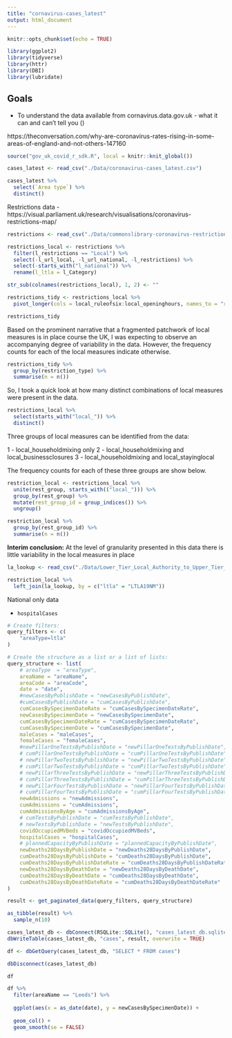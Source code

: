 ```yaml
---
title: "cornavirus-cases_latest"
output: html_document
---
```


```r
knitr::opts_chunk$set(echo = TRUE)
```

```r
library(ggplot2)
library(tidyverse)
library(httr)
library(DBI)
library(lubridate)
```
## Goals

* To understand the data available from cornavirus.data.gov.uk - what it can and can't tell you ()

https://theconversation.com/why-are-coronavirus-rates-rising-in-some-areas-of-england-and-not-others-147160



```r
source("gov_uk_covid_r_sdk.R", local = knitr::knit_global())
```


```r
cases_latest <- read_csv("./Data/coronavirus-cases_latest.csv")

cases_latest %>% 
  select(`Area type`) %>% 
  distinct()
```




Restrictions data - https://visual.parliament.uk/research/visualisations/coronavirus-restrictions-map/ 



```r
restrictions <- read_csv("./Data/commonslibrary-coronavirus-restrictions-data.csv")

restrictions_local <- restrictions %>% 
  filter(l_restrictions == "Local") %>% 
  select(-l_url_local, -l_url_national, -l_restrictions) %>% 
  select(-starts_with("l_national")) %>% 
  rename(l_ltla = l_Category)

str_sub(colnames(restrictions_local), 1, 2) <- ""

restrictions_tidy <- restrictions_local %>%
  pivot_longer(cols = local_ruleofsix:local_openinghours, names_to = "restriction_type", values_to = "in_force")

restrictions_tidy 
```
Based on the prominent narrative that a fragmented patchwork of local measures is in place course the UK, I was expecting to observe an accompanying degree of variability in the data. However, the frequency counts for each of the local measures indicate otherwise.
```r
restrictions_tidy %>% 
  group_by(restriction_type) %>% 
  summarise(n = n()) 

```
So, I took a quick look at how many distinct combinations of local measures were present in the data.
```r
restrictions_local %>% 
  select(starts_with("local_")) %>% 
  distinct()
```

Three groups of local measures can be identified from the data: 

1 - local_householdmixing only
2 - local_householdmixing and local_businessclosures
3 - local_householdmixing and local_stayinglocal

The frequency counts for each of these three groups are show below. 

```r
restriction_local <- restrictions_local %>%
  unite(rest_group, starts_with(("local_"))) %>% 
  group_by(rest_group) %>% 
  mutate(rest_group_id = group_indices()) %>%
  ungroup() 

restriction_local %>% 
  group_by(rest_group_id) %>% 
  summarise(n = n())
```

**Interim conclusion:** At the level of granularity presented in this data there is little variability in the local measures in place

```r
la_lookup <- read_csv("./Data/Lower_Tier_Local_Authority_to_Upper_Tier_Local_Authority__December_2019__Lookup_in_England_and_Wales.csv")

restriction_local %>% 
  left_join(la_lookup, by = c("ltla" = "LTLA19NM"))
```


National only data 

* `hospitalCases`



```r



# Create filters:
query_filters <- c(
    "areaType=ltla"
)

# Create the structure as a list or a list of lists:
query_structure <- list(
    # areaType  = "areaType",
    areaName = "areaName",
    areaCode = "areaCode",
    date = "date",
    #newCasesByPublishDate = "newCasesByPublishDate",
    #cumCasesByPublishDate = "cumCasesByPublishDate",
    cumCasesBySpecimenDateRate = "cumCasesBySpecimenDateRate",
    newCasesBySpecimenDate = "newCasesBySpecimenDate",
    cumCasesBySpecimenDateRate = "cumCasesBySpecimenDateRate",
    cumCasesBySpecimenDate = "cumCasesBySpecimenDate",
    maleCases = "maleCases",
    femaleCases = "femaleCases",
    #newPillarOneTestsByPublishDate = "newPillarOneTestsByPublishDate",
    # cumPillarOneTestsByPublishDate = "cumPillarOneTestsByPublishDate",
    # newPillarTwoTestsByPublishDate = "newPillarTwoTestsByPublishDate",
    # cumPillarTwoTestsByPublishDate = "cumPillarTwoTestsByPublishDate",
    # newPillarThreeTestsByPublishDate = "newPillarThreeTestsByPublishDate",
    # cumPillarThreeTestsByPublishDate = "cumPillarThreeTestsByPublishDate",
    # newPillarFourTestsByPublishDate = "newPillarFourTestsByPublishDate",
    # cumPillarFourTestsByPublishDate = "cumPillarFourTestsByPublishDate",
    newAdmissions = "newAdmissions",
    cumAdmissions = "cumAdmissions",
    cumAdmissionsByAge = "cumAdmissionsByAge",
    # cumTestsByPublishDate = "cumTestsByPublishDate",
    # newTestsByPublishDate = "newTestsByPublishDate",
    covidOccupiedMVBeds = "covidOccupiedMVBeds",
    hospitalCases = "hospitalCases",
    # plannedCapacityByPublishDate = "plannedCapacityByPublishDate",
    newDeaths28DaysByPublishDate = "newDeaths28DaysByPublishDate",
    cumDeaths28DaysByPublishDate = "cumDeaths28DaysByPublishDate",
    cumDeaths28DaysByPublishDateRate = "cumDeaths28DaysByPublishDateRate",
    newDeaths28DaysByDeathDate = "newDeaths28DaysByDeathDate",
    cumDeaths28DaysByDeathDate = "cumDeaths28DaysByDeathDate",
    cumDeaths28DaysByDeathDateRate = "cumDeaths28DaysByDeathDateRate"
)

result <- get_paginated_data(query_filters, query_structure)

as_tibble(result) %>% 
  sample_n(10)
```

```r
cases_latest_db <- dbConnect(RSQLite::SQLite(), "cases_latest_db.sqlite")
dbWriteTable(cases_latest_db, "cases", result, overwrite = TRUE)

df <- dbGetQuery(cases_latest_db, "SELECT * FROM cases")

dbDisconnect(cases_latest_db)

df
```

```r
df %>% 
  filter(areaName == "Leeds") %>% 
  
  ggplot(aes(x = as_date(date), y = newCasesBySpecimenDate)) +
  
  geom_col() +
  geom_smooth(se = FALSE)


```

